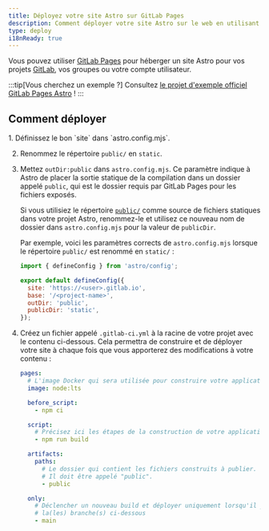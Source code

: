 ```yaml
---
title: Déployez votre site Astro sur GitLab Pages
description: Comment déployer votre site Astro sur le web en utilisant GitLab Pages.
type: deploy
i18nReady: true
---
```


Vous pouvez utiliser [GitLab Pages](https://pages.gitlab.io/) pour héberger un site Astro pour vos projets [GitLab](https://about.gitlab.com/), vos groupes ou votre compte utilisateur.

:::tip[Vous cherchez un exemple ?]
Consultez [le projet d'exemple officiel GitLab Pages Astro](https://gitlab.com/pages/astro) !
:::

## Comment déployer

<Steps>
1. Définissez le bon `site` dans `astro.config.mjs`.

2. Renommez le répertoire `public/` en `static`.

3. Mettez `outDir:public` dans `astro.config.mjs`. Ce paramètre indique à Astro de placer la sortie statique de la compilation dans un dossier appelé `public`, qui est le dossier requis par GitLab Pages pour les fichiers exposés.

    Si vous utilisiez le répertoire [`public/`](/fr/basics/project-structure/#public) comme source de fichiers statiques dans votre projet Astro, renommez-le et utilisez ce nouveau nom de dossier dans `astro.config.mjs` pour la valeur de `publicDir`.

    Par exemple, voici les paramètres corrects de `astro.config.mjs` lorsque le répertoire `public/` est renommé en `static/` :

    ```js
    import { defineConfig } from 'astro/config';
    
    export default defineConfig({
      site: 'https://<user>.gitlab.io',
      base: '/<project-name>',
      outDir: 'public',
      publicDir: 'static',
    });
    ```

4. Créez un fichier appelé `.gitlab-ci.yml` à la racine de votre projet avec le contenu ci-dessous. Cela permettra de construire et de déployer votre site à chaque fois que vous apporterez des modifications à votre contenu :

   ```yaml
   pages:
     # L'image Docker qui sera utilisée pour construire votre application
     image: node:lts

     before_script:
       - npm ci

     script:
       # Précisez ici les étapes de la construction de votre application
       - npm run build

     artifacts:
       paths:
         # Le dossier qui contient les fichiers construits à publier.
         # Il doit être appelé "public".
         - public

     only:
       # Déclencher un nouveau build et déployer uniquement lorsqu'il y a un push sur
       # la(les) branche(s) ci-dessous
       - main
   ```
</Steps>
